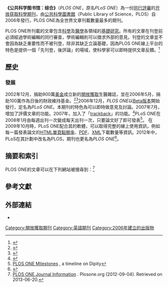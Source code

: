 {{Infobox journal
| title = PLOS ONE
| cover = [[File:PLOS_ONE_logo_2012.svg|File:PLOS ONE logo 2012.svg]]
| editor = {{le|达米安·帕汀森|Damian Pattinson|}}
| discipline = {{le|多学科|Multidisciplinarity|}}
| abbreviation = PLOS ONE
| publisher = {{le|公共科學圖書館|Public Library of Science}}
| country =
|language=[[英语|英语]]
| frequency = 先发表后评议
| history = 2006年－至今
| openaccess = 支持
| license = [[創用CC|創用CC]] 4.0 国际
| impact = 3.240
| impact-year = 2020
| website = http://www.plosone.org/
| link1 =
| link1-name =
| link2 =
| link2-name =
| JSTOR =
| OCLC = 228234657
| LCCN = 2006214532
| CODEN = POLNCL
| ISSN =
| eISSN = 1932-6203
}}
'''《公共科学图书馆：综合》'''（''PLOS ONE''，原名''PLoS ONE''）為一份[[同行評審|同行評審]]的[[开放获取|开放获取]][[科學期刊|科學期刊]]，由[[PLOS|公共科學圖書館]]（Public Library of Science，PLOS）自2006年發行。PLOS ONE為全世界文章刊載數量最多的期刊。

PLOS ONE所刊載的文章包含[[科學|科學]]及[[醫學|醫學]]各領域的[[基礎研究|基礎研究]]。所有的文章在刊登前必須經過學術編輯的同行審查，學術編輯則可以徵求外部的意見。刊登的文章並不會因為缺乏重要性而不被刊登，除非其缺乏立論基礎，因為PLOS ONE線上平台的特色是提供一個「先刊登，後評論」的場域，使科學家可以即時提供文章反饋。<ref name=judge>{{cite journal
 | author = Giles, J.
 | year = 2007
 | url = http://www.nature.com/nature/journal/v445/n7123/full/445009a.html
 | title = Open-Access Journal Will Publish First, Judge Later
 | journal = Nature
 | volume = 445
 | page = 9
 | doi = 10.1038/445009a
 | pmid = 17203032
 | issue = 7123
 | access-date = 2017-08-02
 | archive-date = 2011-07-03
 | archive-url = https://web.archive.org/web/20110703225211/http://www.nature.com/nature/journal/v445/n7123/full/445009a.html
 | dead-url = no
 }}</ref>

==歷史==
=== 發展 ===
2002年12月，{{le|Gordon and Betty Moore Foundation}}捐助900萬[[美金|美金]]成立新的[[開放獲取|開放獲取]]生醫雜誌，並在2006年5月，捐助100萬作為日後的財政維持基金。<ref>{{cite web|url=http://www.moore.org/newsitem.aspx?id=524|title=Gordon and Betty Moore Foundation|year=|accessdate=December 17, 2002|deadurl=yes|archiveurl=https://web.archive.org/web/20070302064408/http://www.moore.org/newsitem.aspx?id=524|archivedate=2007年3月2日}}</ref><ref>{{cite web|url=http://www.moore.org/init-grants-awarded.aspx?init=116|title=Gordon and Betty Moore Foundation|year=|accessdate=May 2006|deadurl=yes|archiveurl=https://web.archive.org/web/20070225022209/http://www.moore.org/init-grants-awarded.aspx?init=116|archivedate=2007-02-25}}</ref>2006年12月，''PLOS ONE''以[[軟件版本週期|Beta版本]]開始發行，定名為''PLoS ONE''。本期刊的特色為可以即時做意見及討論。2007年7月，增加了評價文章的功能。2007年，加入了「[[trackback|trackback]]」的功能。<ref>{{cite web|url=http://blogs.plos.org/plos/2007/09/trackbacks-are-here|author=Zivkovic, Bora|title=Trackbacks are here!|deadurl=yes|archiveurl=https://web.archive.org/web/20101011165903/http://blogs.plos.org/plos/2007/09/trackbacks-are-here/|archivedate=2010-10-11|accessdate=2015-05-02}}</ref>PLoS ONE在2008年1月由每週出刊一次變成每天出刊一次，只要論文好了即可發表<ref>[http://www.dipity.com/plosone/PLoS-ONE-Milestones/ PLOS ONE Milestones] {{Wayback|url=http://www.dipity.com/plosone/PLoS-ONE-Milestones/ |date=20120106105033 }}, a timeline on Dipity</ref>。<!--''PLoS ONE''在2008年10月已不是beta版。-->在2009年10月時，PLoS ONE配合其{{tsl|en|Article level metrics|论文层面计量学}}的軟體，可以取得完整的線上使用資訊，例如每一篇發表論文的[[HTML|HTML]][[單頁點閱率|單頁點閱率]]、[[便携式文档格式|PDF]]、[[XML|XML]]下載數量等資訊。2012年中，PLoS在其{{tsl|en|rebranding|品牌重塑}}計劃中改名為PLOS，期刊也更名為''PLOS ONE''<ref name=Knutson2012)>{{cite web |url=http://blogs.plos.org/plos/2012/07/new-plos-look/ |title=New PLOS look |author=David Knutson |date=July 23, 2012 |work=PLOS BLOG |publisher=Public Library of Science |accessdate=6 August 2012 |archiveurl=https://www.webcitation.org/69j2pzKwV?url=http://blogs.plos.org/plos/2012/07/new-plos-look/ |archivedate=2012年8月6日 |deadurl=yes }}</ref>。

==摘要和索引==
PLOS ONE的文章可以在下列網站被搜尋到：<ref name="PLOS ONE Journal Information">[http://www.plosone.org/static/information.action PLOS ONE Journal Information] {{Wayback|url=http://www.plosone.org/static/information.action |date=20150418112914 }}. Plosone.org (2012-09-04). Retrieved on 2013-06-20.</ref>
{{columns-list|colwidth=30em|
* {{le|AGRICOLA}}
* [[BIOSIS_Previews|BIOSIS Previews]]
* [[Chemical_Abstracts_Service|Chemical Abstracts Service]]
* {{le|EMBASE}}
* {{le|Food Science and Technology Abstracts}}
* {{le|GeoRef}}
* {{le|MEDLINE}}/PubMed
* [[Science_Citation_Index_Expanded|Science Citation Index Expanded]]
* [[Scopus|Scopus]]
* {{le|The Zoological Record}}
}}

==參考文獻==
{{Reflist|30em}}

==外部連結==
{{Commons category|Media from PLOS ONE|PLOS ONE}}
* {{Official website|http://www.plosone.org/}}
<!--{{PLoS|state=collapsed}}-->
{{DEFAULTSORT:Plos One}}
[[Category:開放獲取期刊|Category:開放獲取期刊]]
[[Category:英語期刊|Category:英語期刊]]
[[Category:2006年建立的出版物|Category:2006年建立的出版物]]